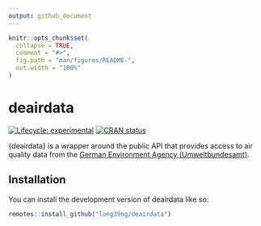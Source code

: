 ```yaml
---
output: github_document
---
```


<!-- README.md is generated from README.Rmd. Please edit that file -->

```r
knitr::opts_chunk$set(
  collapse = TRUE,
  comment = "#>",
  fig.path = "man/figures/README-",
  out.width = "100%"
)
```

# deairdata

<!-- badges: start -->
[![Lifecycle: experimental](https://img.shields.io/badge/lifecycle-experimental-orange.svg)](https://lifecycle.r-lib.org/articles/stages.html#experimental)
[![CRAN status](https://www.r-pkg.org/badges/version/deairdata)](https://CRAN.R-project.org/package=deairdata)
<!-- badges: end -->

{deairdata} is a wrapper around the public API that provides access to air quality data from the [German Environment Agency (Umweltbundesamt)](https://www.umweltbundesamt.de/daten/luft/luftdaten/doc).

## Installation

You can install the development version of deairdata like so:

``` r
remotes::install_github("long39ng/deairdata")
```

